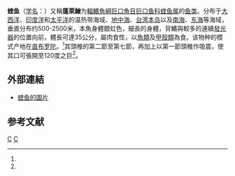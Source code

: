 {{Speciesbox
| genus = Chauliodus
| species = sloani
| status = NE
| status_system = IUCN3.1
| image = Chauliodus sloani Gervais.jpg
| authority = (Bloch et Schneider, 1801)<ref name='id5493'>{{cite web| url =http://www.bioinfo.cn/db05/BjdwSpecies.php?action=view&id=5493| title =蝰鱼| work =《中国动物物种编目数据库》| publisher =中国科学院微生物研究所| author =中国科学院动物研究所| accessdate =2009-04-11| deadurl =yes| archiveurl =https://web.archive.org/web/20131203122335/http://www.bioinfo.cn/db05/BjdwSpecies.php?action=view| archivedate =2013-12-03| df =}}</ref>
| synonyms = 
}}

'''蝰鱼'''（[[学名|学名]]：{{lang|la|''Chauliodus sloani''}}）又稱'''蓬萊鱛'''为[[輻鰭魚綱|輻鰭魚綱]][[巨口魚目|巨口魚目]][[巨口魚科|巨口鱼科]][[蝰魚屬|蝰鱼属]]的[[鱼类|鱼类]]。分布于[[大西洋|大西洋]]、[[印度洋|印度洋]]和[[太平洋|太平洋]]的温热带海域、[[地中海|地中海]]、[[台灣本島|台湾本岛]]以及[[南海|南海]]、[[东海|东海]]等海域，垂直分布约500-2500米，本魚身體銀虹色，細長的身體，背鰭與較多的連續[[發光器|發光器]]的位置向前，體長可達35公分，屬肉食性，以[[魚類|魚類]]及[[甲殼類|甲殼類]]為食。该物种的模式产地在[[直布罗陀|直布罗陀]]。<ref name='id5493'/>其頭椎的第二節至第七節，再加上以第一節頭椎作吸震，使其口可張開至120度之巨<ref name="vims " />。

==外部連結==
*[http://fishbase.org.cn/Photos/ThumbnailsSummary.php?ID=1786 蝰鱼的圖片] {{Wayback|url=http://fishbase.org.cn/Photos/ThumbnailsSummary.php?ID=1786 |date=20131213032643 }}

== 参考文献 ==
{{reflist |refs=
<ref name="vims">{{cite news
| url=http://www.vims.edu/features/people/schnell_n.php
| title=The neck bone’s connected to the head bone—or is it? VIMS post-doctoral fellow studies puzzling gap in skeleton of deep-sea fishes
| publisher=Virginia Institute of Marine Science
| accessdate=2017-02-03
| archive-date=2021-05-05
| archive-url=https://web.archive.org/web/20210505035549/https://www.vims.edu/features/people/schnell_n.php
| dead-url=no
}}</ref>
}}

{{Taxonbar}}

[[Category:蝰鱼属|C]]
[[Category:1801年描述的魚類|C]]